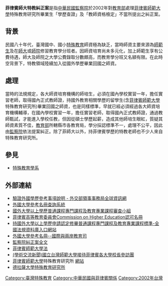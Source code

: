 '''菲律賓師大特教糾正案'''是指[[中華民國監察院|中華民國監察院]]於2002年對[[中華民國教育部|教育部]]處理[[菲律賓師範大學|菲律賓師範大學]]特殊教育研究所畢業生「學歷查證」及「教師資格檢定」不當所提出之糾正案。

== 背景 ==
民國八十年代，臺灣國中、國小[[特殊教育|特殊教育]]師資極為缺乏，當時師資主要來源為[[師範院校|師範生]]及在[[師大|師大]]或[[教育大學|師院]]修習教育學分班者。因師資培育尚未多元化，加上師範生享有公費待遇，師大及師院之大學公費錄取分數頗高，而教育學分班又名額有限。在此時空背景下，特教領域陸續加入從國外學歷畢業回國之師資。

== 處理 ==
當時的法規規定，各大師資培育機構的師培生，必須在國內學校實習一年，擔任實習老師，取得國內正式教師證，持國外教育相關學歷的留學生(含[[菲律賓師範大學|菲律賓師範大學]]特殊教育研究所)畢業回國之師資，也是同樣標準，早就已經必須經過各大師資培育機構輔導，在國內學校實習一年，擔任實習老師，取得國內正式教師證，通過教師甄試，才能進入學校任教，但因從碩士學歷起薪，造成其他師培生眼紅，質疑其師資素質不佳，[[中華民國教育部|教育部]]所轄縣市各教育局，學分採認標準不一，處理不公平，因此由[[監察院|監察院]]依法提案糾正。除了菲師大以外，持菲律賓學歷的特教老師也不少人來自{{en-link|德拉薩大學|De La Salle University}}特殊教育研究所。

== 參見 ==
*[[特殊教育學系|特殊教育學系]]

== 外部連結 ==
*[https://www.boca.gov.tw/np-45-1.html 驗證外國學歷參考事項說明 - 外交部領事事務局全球資訊網] {{Wayback|url=http://www.boca.gov.tw/mp-1.html |date=20171115072602 }}
*[https://depart.moe.edu.tw/ed2500/News.aspx?n=E8380E03A0E16960&sms=D2E10027BB4EC183 外國大學參考名冊查詢系統] {{Wayback|url=https://www.fsedu.moe.gov.tw/ |date=20190501004416 }}
*[https://certificate.moe.gov.tw/foreign/a/home/index.html 國外大學以上學歷普通課程專門課程及教育專業課程審查小組] {{Wayback|url=https://certificate.moe.gov.tw/foreign/a/home/index.html |date=20170714202241 }}
*[https://web.archive.org/web/20020802183327/http://www.ched.gov.ph/ 菲律賓高等教育委員會Commission on Higher Education認可名冊]
*[http://law.moj.gov.tw/LawClass/LawAll.aspx?PCode=H0050011 持國外大學以上學歷申請認定修畢普通課程專門課程及教育專業課程標準-全國法規資料庫入口網站] {{Wayback|url=http://law.moj.gov.tw/LawClass/LawAll.aspx?PCode=H0050011 |date=20210603042445 }}
*[https://depart.moe.edu.tw/ED2500/Default.aspx 外國大學參考名冊--國際與兩岸教育司] {{Wayback|url=https://depart.moe.edu.tw/ED2500/Default.aspx |date=20171115143411 }}
*[https://www.cy.gov.tw/CyBsBoxContent2.aspx?n=718&s=5260 監察院糾正案全文] {{Wayback|url=https://www.cy.gov.tw/CyBsBoxContent2.aspx?n=718&s=5260 |date=20210602213619 }}
*[http://www.lawphil.net/statutes/repacts/ra2009/ra_9647_2009.html 菲律賓師範大學法] {{Wayback|url=http://www.lawphil.net/statutes/repacts/ra2009/ra_9647_2009.html |date=20171031184530 }}
*[http://ap.itc.ntnu.edu.tw/istudent/oia2/cooperation_foreign_guests_content.jsp?sno1=2014091203&sno2=2014091216&sno=2019120401 (學術交流新聞)國立台灣師範大學接待菲律賓各大學校長參訪團] {{Wayback|url=http://ap.itc.ntnu.edu.tw/istudent/oia2/cooperation_foreign_guests_content.jsp?sno1=2014091203&sno2=2014091216&sno=2019120401 |date=20210602213439 }}
*[[菲律賓師範大學|菲律賓師範大學]]特殊教育研究所 [http://www.pnu.edu.ph/ 網站] {{Wayback|url=http://www.pnu.edu.ph/ |date=20110401134121 }}
*[https://web.archive.org/web/20060808053730/http://www.dlsu.edu.ph/ 德拉薩大學特殊教育研究所]

[[Category:臺灣特殊教育|Category:臺灣特殊教育]]
[[Category:中華民國與菲律賓關係|Category:中華民國與菲律賓關係]]
[[Category:2002年台灣|Category:2002年台灣]]